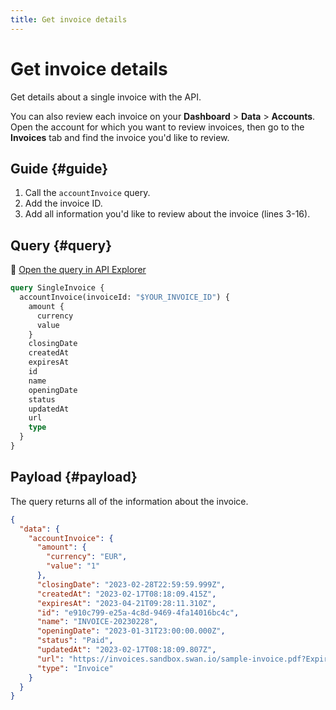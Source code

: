 ```yaml
---
title: Get invoice details
---
```


# Get invoice details

Get details about a single invoice with the API.

You can also review each invoice on your **Dashboard** > **Data** > **Accounts**.
Open the account for which you want to review invoices, then go to the **Invoices** tab and find the invoice you'd like to review.

## Guide {#guide}

1. Call the `accountInvoice` query.
1. Add the invoice ID.
1. Add all information you'd like to review about the invoice (lines 3-16).

## Query {#query}

🔎 [Open the query in API Explorer](https://explorer.swan.io?query=cXVlcnkgU2luZ2xlSW52b2ljZSB7CiAgYWNjb3VudEludm9pY2UoaW52b2ljZUlkOiAiJFlPVVJfSU5WT0lDRV9JRCIpIHsKICAgIGFtb3VudCB7CiAgICAgIGN1cnJlbmN5CiAgICAgIHZhbHVlCiAgICB9CiAgICBjbG9zaW5nRGF0ZQogICAgY3JlYXRlZEF0CiAgICBleHBpcmVzQXQKICAgIGlkCiAgICBuYW1lCiAgICBvcGVuaW5nRGF0ZQogICAgc3RhdHVzCiAgICB1cGRhdGVkQXQKICAgIHVybAogICAgdHlwZQogIH0KfQo%3D&tab=api)

```graphql {2} showLineNumbers
query SingleInvoice {
  accountInvoice(invoiceId: "$YOUR_INVOICE_ID") {
    amount {
      currency
      value
    }
    closingDate
    createdAt
    expiresAt
    id
    name
    openingDate
    status
    updatedAt
    url
    type
  }
}
```

## Payload {#payload}

The query returns all of the information about the invoice.

```json {} showLineNumbers
{
  "data": {
    "accountInvoice": {
      "amount": {
        "currency": "EUR",
        "value": "1"
      },
      "closingDate": "2023-02-28T22:59:59.999Z",
      "createdAt": "2023-02-17T08:18:09.415Z",
      "expiresAt": "2023-04-21T09:28:11.310Z",
      "id": "e910c799-e25a-4c8d-9469-4fa14016bc4c",
      "name": "INVOICE-20230228",
      "openingDate": "2023-01-31T23:00:00.000Z",
      "status": "Paid",
      "updatedAt": "2023-02-17T08:18:09.807Z",
      "url": "https://invoices.sandbox.swan.io/sample-invoice.pdf?Expires=1682069291310&Key-Pair-Id=K27GLF05V96LSD&Signature=svkxgaVz1L9vtfePPFuBp0b5mEYa0X9Ty~OC3QXEoqONu3d7~aCwNYouyeKtBdt-kyIdfWCeQj1uxwQyUqEfn4KmByrx1JTK3rIs05~bjcE9ADIhPn8tr~0bKFruWMZvXo62p1UyXj4Vcv0falWX-amSIr0UmmUfQrNTV44Ln2lRPj~Co~RCnmcQ-HU3-QRNw5QFDSkPtPCpBvh-BfP-F50Q054UWiuGfZ8sbdKZqIp0L7-EDwhH~SCqpTMH66YpQr5u0Ftcw4rbq09x0I6uphMFA1xoX45E1Pk-UDf~OhSIZ3DiCVH0tUp3PJZzBPUSK9gKayhh97JuyROgL4~hdw__",
      "type": "Invoice"
    }
  }
}
```
